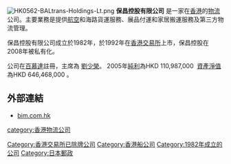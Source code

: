 [[File:HK0562-BALtrans-Holdings-Lt.png|thumb]]
'''保昌控股有限公司 ''' 是一家在[[香港|香港]]的[[物流|物流]]公司。主要業務是提供[[航空|航空]]和海路貨運服務、展品付運和家居搬運服務及第三方物流管理。

保昌控股有限公司成立於1982年，於1992年在[[香港交易所|香港交易所]]上市，保昌控股在2008年被私有化。

公司在[[百慕達|百慕達]]註冊，主席為 [[劉少榮|劉少榮]]。
2005年[[純利|純利]]為HKD 110,987,000  [[資產淨值|資產淨值]]為HKD 646,468,000 。


== 外部連結 ==
*[http://www.bim.com.hk/ bim.com.hk] {{Wayback|url=http://www.bim.com.hk/ |date=20201028205736 }}

{{HK-corp-stub}}

[[Category:香港交易所已除牌公司|Category:香港交易所已除牌公司]]
[[category:香港物流公司|category:香港物流公司]]
[[Category:香港船公司|Category:香港船公司]]
[[Category:1982年成立的公司|Category:1982年成立的公司]]
[[Category:日本郵政|Category:日本郵政]]


<!--Contents generated by robot. Data from HKSE-->